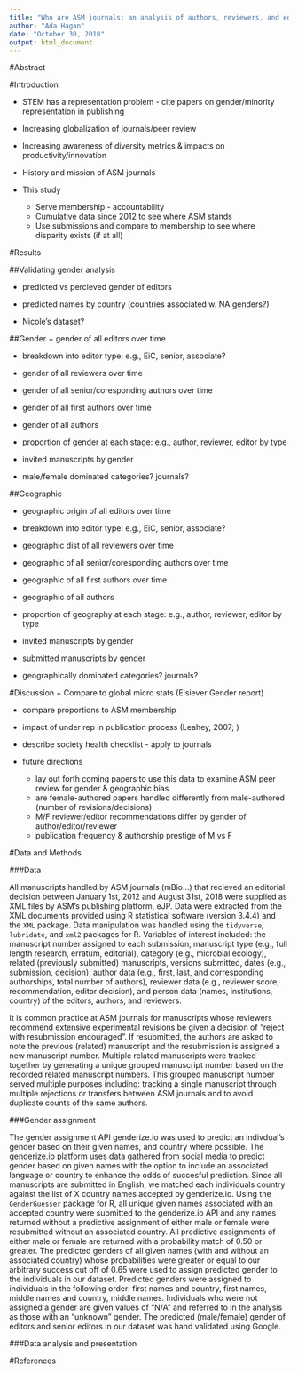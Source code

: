 ```yaml
---
title: "Who are ASM journals: an analysis of authors, reviewers, and editors"
author: "Ada Hagan"
date: "October 30, 2018"
output: html_document
---
```


#Abstract

#Introduction

  + STEM has a representation problem - cite papers on gender/minority representation in publishing
  
  + Increasing globalization of journals/peer review
  
  + Increasing awareness of diversity metrics & impacts on productivity/innovation
  
  + History and mission of ASM journals

  + This study
      + Serve membership - accountability
      + Cumulative data since 2012 to see where ASM stands
      + Use submissions and compare to membership to see where disparity exists (if at all)

#Results

##Validating gender analysis

  + predicted vs percieved gender of editors
  
  + predicted names by country (countries associated w. NA genders?)
  
  + Nicole's dataset?

##Gender
   + gender of all editors over time
   
   + breakdown into editor type: e.g., EiC, senior, associate?
   
   + gender of all reviewers over time
   
   + gender of all senior/coresponding authors over time
   
   + gender of all first authors over time
   
   + gender of all authors
   
   + proportion of gender at each stage: e.g., author, reviewer, editor by type
   
   + invited manuscripts by gender
   
   + male/female dominated categories? journals?
   
##Geographic
   
   + geographic origin of all editors over time
   
   + breakdown into editor type: e.g., EiC, senior, associate?
   
   + geographic dist of all reviewers over time
   
   + geographic of all senior/coresponding authors over time
   
   + geographic of all first authors over time
   
   + geographic of all authors
   
   + proportion of geography at each stage: e.g., author, reviewer, editor by type
   
   + invited manuscripts by gender
   
   + submitted manuscripts by gender
   
   + geographically dominated categories? journals?

   
#Discussion
  + Compare to global micro stats (Elsiever Gender report)
  
  + compare proportions to ASM membership
  
  + impact of under rep in publication process (Leahey, 2007; )
  
  + describe society health checklist - apply to journals
  
  + future directions
      + lay out forth coming papers to use this data to examine ASM peer review for gender & geographic bias
      + are female-authored papers handled differently from male-authored (number of revisions/decisions)
      + M/F reviewer/editor recommendations differ by gender of author/editor/reviewer
      + publication frequency & authorship prestige of M vs F 

#Data and Methods

###Data

All manuscripts handled by ASM journals (mBio...) that recieved an editorial decision between January 1st, 2012 and August 31st, 2018 were supplied as XML files by ASM's publishing platform, eJP. Data were extracted from the XML documents provided using R statistical software (version 3.4.4) and the `XML` package. Data manipulation was handled using the `tidyverse`, `lubridate`, and `xml2` packages for R. Variables of interest included: the manuscript number assigned to each submission, manuscript type (e.g., full length research, erratum, editorial), category (e.g., microbial ecology), related (previously submitted) manuscripts, versions submitted, dates (e.g., submission, decision), author data (e.g., first, last, and corresponding authorships, total number of authors), reviewer data (e.g., reviewer score, recommendation, editor decision), and person data (names, institutions, country) of the editors, authors, and reviewers. 

It is common practice at ASM journals for manuscripts whose reviewers recommend extensive experimental revisions be given a decision of "reject with resubmission encouraged". If resubmitted, the authors are asked to note the previous (related) manuscript and the resubmission is assigned a new manuscript number. Multiple related manuscripts were tracked together by generating a unique grouped manuscript number based on the recorded related manuscript numbers. This grouped manuscript number served multiple purposes including: tracking a single manuscript through multiple rejections or transfers between ASM journals and to avoid duplicate counts of the same authors. 

###Gender assignment

The gender assignment API genderize.io was used to predict an indivdual's gender based on their given names, and country where possible. The genderize.io platform uses data gathered from social media to predict gender based on given names with the option to include an associated language or country to enhance the odds of succesful prediction. Since all manuscripts are submitted in English, we matched each individuals country against the list of X country names accepted by genderize.io. Using the `GenderGuesser` package for R, all unique given names associated with an accepted country were submitted to the genderize.io API and any names returned without a predictive assignment of either male or female were resubmitted without an associated country. All predictive assignments of either male or female are returned with a probability match of 0.50 or greater. The predicted genders of all given names (with and without an associated country) whose probabilities were greater or equal to our arbitrary success cut off of 0.65 were used to assign predicted gender to the individuals in our dataset. Predicted genders were assigned to individuals in the following order: first names and country, first names, middle names and country, middle names. Individuals who were not assigned a gender are given values of "N/A" and referred to in the analysis as those with an "unknown" gender. The predicted (male/female) gender of editors and senior editors in our dataset was hand validated using Google. 

###Data analysis and presentation


#References
